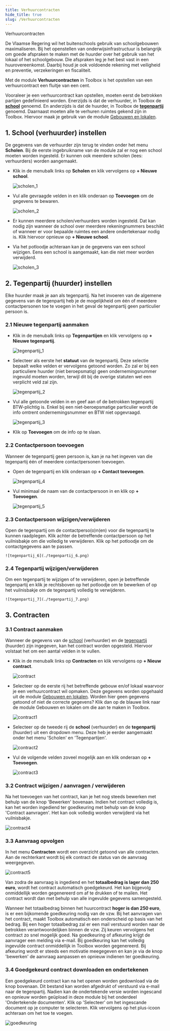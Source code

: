 ```yaml
---
title: Verhuurcontracten 
hide_title: true 
slug: /Verhuurcontracten
---
```


<ImageTitle img="verhuurcontracten.svg">Verhuurcontracten</ImageTitle>

De Vlaamse Regering wil het buitenschools gebruik van schoolgebouwen maximaliseren. Bij het openstellen van onderwijsinfrastructuur is belangrijk om goede afspraken te maken met de huurder over het gebruik van het lokaal of het schoolgebouw. Die afspraken leg je het best vast in een huurovereenkomst. Daarbij houd je ook voldoende rekening met veiligheid en preventie, verzekeringen en fiscaliteit.

Met de module **Verhuurcontracten** in Toolbox is het opstellen van een verhuurcontract een fluitje van een cent. 

Vooraleer je een verhuurcontract kan opstellen, moeten eerst de betrokken partijen gedefinieerd worden. Enerzijds is dat de verhuurder, in Toolbox de [**school**](/Verhuurcontracten#1-school-verhuurder-instellen) genoemd. En anderzijds is dat de huurder, in Toolbox de [**tegenpartij**](/Verhuurcontracten#2-tegenpartij-huurder-instellen) genoemd. Daarnaast moeten alle te verhuren ruimtes gekend zijn in Toolbox. Hiervoor maak je gebruik van de module [Gebouwen en lokalen](/gebouwen_lokalen). 

## 1. School (verhuurder) instellen

De gegevens van de verhuurder zijn terug te vinden onder het menu **Scholen**. Bij de eerste ingebruikname van de module zal er nog een school moeten worden ingesteld. Er kunnen ook meerdere scholen (lees: verhuurders) worden aangemaakt. 

- Klik in de menubalk links op **Scholen** en klik vervolgens op **+ Nieuwe school**.

    ![scholen_1](./scholen_1.png)


- Vul alle gevraagde velden in en klik onderaan op **Toevoegen** om de gegevens te bewaren.

    ![scholen_2](./scholen_2.png)

- Er kunnen meerdere scholen/verhuurders worden ingesteld. Dat kan nodig zijn wanneer de school over meerdere rekeningnummers beschikt of wanneer er voor bepaalde ruimtes een andere ondertekenaar nodig is. Klik hiervoor opnieuw op **+ Nieuwe school**. 
- Via het potloodje <LegacyAction img="potlood3.PNG"/> achteraan kan je de gegevens van een school wijzigen. Eens een school is aangemaakt, kan die niet meer worden verwijderd. 

    ![scholen_3](./scholen_3.png)


## 2. Tegenpartij (huurder) instellen

Elke huurder maak je aan als tegenpartij. Na het invoeren van de algemene gegevens van de tegenpartij heb je de mogelijkheid om één of meerdere contactpersonen toe te voegen in het geval de tegenpartij geen particulier persoon is. 

### 2.1 Nieuwe tegenpartij aanmaken
- Klik in de menubalk links op **Tegenpartijen** en klik vervolgens op **+ Nieuwe tegenpartij**.

    ![tegenpartij_1](./tegenpartij_1.png)

- Selecteer als eerste het **statuut** van de tegenpartij. Deze selectie bepaalt welke velden er vervolgens getoond worden. Zo zal er bij een particuliere huurder (niet beroepsmatig) geen ondernemingsnummer ingevuld moeten worden, terwijl dit bij de overige statuten wel een verplicht veld zal zijn. 
    
    ![tegenpartij_2](./tegenpartij_2.png)

- Vul alle getoonde velden in en geef aan of de betrokken tegenpartij BTW-plichtig is. Enkel bij een niet-beroepsmatige particulier wordt de info omtrent ondernemingsnummer en BTW niet opgevraagd. 

    ![tegenpartij_3](./tegenpartij_3.png)

- Klik op **Toevoegen** om de info op te slaan.

### 2.2 Contactpersoon toevoegen

Wanneer de tegenpartij geen persoon is, kan je na het ingeven van die tegenpartij één of meerdere contactpersonen toevoegen. 

- Open de tegenpartij en klik onderaan op **+ Contact toevoegen**.

    ![tegenpartij_4](./tegenpartij_4.png)

- Vul minimaal de naam van de contactpersoon in en klik op **+ Toevoegen**.

    ![tegenpartij_5](./tegenpartij_5.png)

### 2.3 Contactpersoon wijzigen/verwijderen

Open de tegenpartij om de contactperso(o)n(en) voor die tegenpartij te kunnen raadplegen. Klik achter de betreffende contactpersoon op het vuilnisbakje om die volledig te verwijderen. Klik op het potloodje om de contactgegevens aan te passen. 

    ![tegenpartij_6](./tegenpartij_6.png)

### 2.4 Tegenpartij wijzigen/verwijderen

Om een tegenpartij te wijzigen of te verwijderen, open je betreffende tegenpartij en klik je rechtsboven op het potloodje om te bewerken of op het vuilnisbakje om de tegenpartij volledig te verwijderen. 

    ![tegenpartij_7](./tegenpartij_7.png)

## 3. Contracten

### 3.1 Contract aanmaken

Wanneer de gegevens van de [school](/Verhuurcontracten#1-school-verhuurder-instellen) (verhuurder) en de [tegenpartij](/Verhuurcontracten#2-tegenpartij-huurder-instellen) (huurder) zijn ingegeven, kan het contract worden opgesteld. Hiervoor volstaat het om een aantal velden in te vullen. 

- Klik in de menubalk links op **Contracten** en klik vervolgens op **+ Nieuw contract**.

    ![contract](./contract.png)

- Selecteer op de eerste rij het betreffende gebouw en/of lokaal waarvoor je een verhuurcontract wil opmaken. Deze gegevens worden opgehaald uit de module [Gebouwen en lokalen](/gebouwen_lokalen). Worden hier geen gegevens getoond of niet de correcte gegevens? Klik dan op de blauwe link naar de module Gebouwen en lokalen om die aan te maken in Toolbox. 

  ![contract1](./contract_1.png)

- Selecteer op de tweede rij de **school** (verhuurder) en de **tegenpartij** (huurder) uit een dropdown menu. Deze heb je eerder aangemaakt onder het menu 'Scholen' en 'Tegenpartijen'.  

  ![contract2](./contract_2.png)

- Vul de volgende velden zoveel mogelijk aan en klik onderaan op **+ Toevoegen**. 

  ![contract3](./contract_3.png)

### 3.2 Contract wijzigen / aanvragen / verwijderen 

Na het toevoegen van het contract, kan je het nog steeds bewerken met behulp van de knop 'Bewerken' bovenaan. Indien het contract volledig is, kan het worden ingediend ter goedkeuring met behulp van de knop 'Contract aanvragen'. Het kan ook volledig worden verwijderd via het vuilnisbakje. 
  
  ![contract4](./contract_4.png)

### 3.3 Aanvraag opvolgen

In het menu **Contracten** wordt een overzicht getoond van alle contracten. Aan de rechterkant wordt bij elk contract de status van de aanvraag weergegeven. 

  ![contract5](./contract_5.png)

Van zodra de aanvraag is ingediend en het **totaalbedrag is lager dan 250 euro**, wordt het contract automatisch goedgekeurd. Het kan bijgevolg onmiddellijk worden gegenereerd om af te drukken of te mailen. Het contract wordt dan met behulp van alle ingevulde gegevens samengesteld. 

Wanneer het totaalbedrag binnen het huurcontract **hoger is dan 250 euro**, is er een bijkomende goedkeuring nodig van de vzw. Bij het aanvragen van het contract, maakt Toolbox automatisch een onderscheid op basis van het bedrag. Bij een hoger totaalbedrag zal er een mail verstuurd worden naar de betrokken verantwoordelijken binnen de vzw. Zij keuren vervolgens het contract zo snel mogelijk goed. Na goedkeuring of afkeuring krijgt de aanvrager een melding via e-mail. Bij goedkeuring kan het volledig ingevulde contract onmiddellijk in Toolbox worden gegenereerd. Bij afkeuring wordt er steeds een motivatie meegegeven en kan je via de knop 'bewerken' de aanvraag aanpassen en opnieuw indienen ter goedkeuring. 

### 3.4 Goedgekeurd contract downloaden en ondertekenen

Een goedgekeurd contract kan na het openen worden gedownload via de knop bovenaan. Dit bestand kan worden afgedrukt of verstuurd via e-mail naar de tegenpartij. Nadien kan de ondertekende versie worden ingescand en opnieuw worden geüpload in deze module bij het onderdeel 'Ondertekende documenten'. Klik op 'Selecteer' om het ingescande document op je computer te selecteren. Klik vervolgens op het plus-icoon achteraan om het toe te voegen. 

  ![goedkeuring](./goedkeuring.png)





